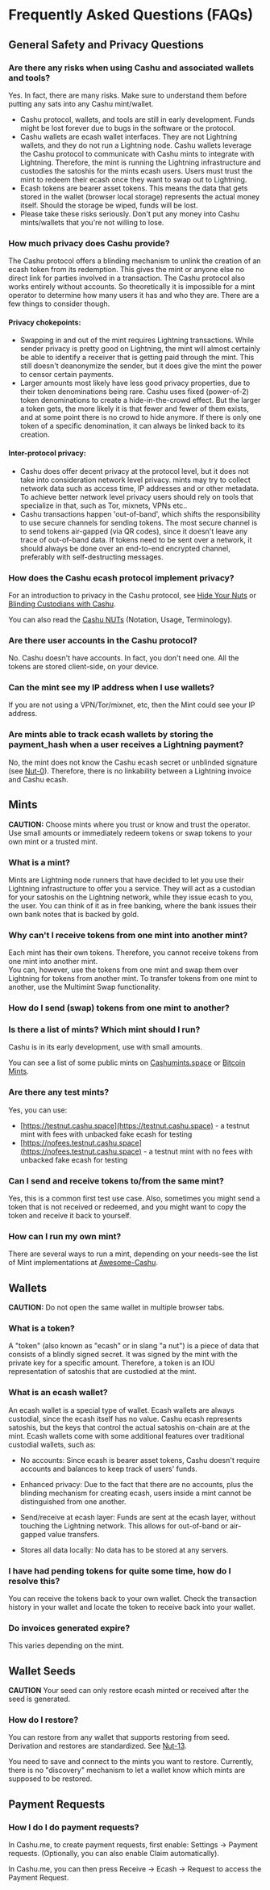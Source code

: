 
# Frequently Asked Questions (FAQs)

## General Safety and Privacy Questions

### Are there any risks when using Cashu and associated wallets and tools?

Yes. In fact, there are many risks. Make sure to understand them before putting any sats into any Cashu mint/wallet.
* Cashu protocol, wallets, and tools are still in early development. Funds might be lost forever due to bugs in the software or the protocol.
* Cashu wallets are ecash wallet interfaces. They are not Lightning wallets, and they do not run a Lightning node. Cashu wallets leverage the Cashu protocol to communicate with Cashu mints to integrate with Lightning. Therefore, the mint is running the Lightning infrastructure and custodies the satoshis for the mints ecash users. Users must trust the mint to redeem their ecash once they want to swap out to Lightning.
* Ecash tokens are bearer asset tokens. This means the data that gets stored in the wallet (browser local storage) represents the actual money itself. Should the storage be wiped, funds will be lost.
* Please take these risks seriously. Don't put any money into Cashu mints/wallets that you're not willing to lose.

### How much privacy does Cashu provide?
The Cashu protocol offers a blinding mechanism to unlink the creation of an ecash token from its redemption. This gives the mint or anyone else no direct link for parties involved in a transaction. The Cashu protocol also works entirely without accounts. So theoretically it is impossible for a mint operator to determine how many users it has and who they are.
There are a few things to consider though.
#### Privacy chokepoints:
* Swapping in and out of the mint requires Lightning transactions. While sender privacy is pretty good on Lightning, the mint will almost certainly be able to identify a receiver that is getting paid through the mint. This still doesn't deanonymize the sender, but it does give the mint the power to censor certain payments.
* Larger amounts most likely have less good privacy properties, due to their token denominations being rare. Cashu uses fixed (power-of-2) token denominations to create a hide-in-the-crowd effect. But the larger a token gets, the more likely it is that fewer and fewer of them exists, and at some point there is no crowd to hide anymore. If there is only one token of a specific denomination, it can always be linked back to its creation.

#### Inter-protocol privacy:
* Cashu does offer decent privacy at the protocol level, but it does not take into consideration network level privacy. mints may try to collect network data such as access time, IP addresses and or other metadata. To achieve better network level privacy users should rely on tools that specialize in that, such as Tor, mixnets, VPNs etc..
* Cashu transactions happen 'out-of-band', which shifts the responsibility to use secure channels for sending tokens. The most secure channel is to send tokens air-gapped (via QR codes), since it doesn't leave any trace of out-of-band data. If tokens need to be sent over a network, it should always be done over an end-to-end encrypted channel, preferably with self-destructing messages.

### How does the Cashu ecash protocol implement privacy?

 For an introduction to privacy in the Cashu protocol, see [Hide Your Nuts](http://lconf.gandlaf.com) or [Blinding Custodians with Cashu](https://www.youtube.com/watch?v=UNjVc-WYdgE&t=105s).  
 
 You can also read the [Cashu NUTs](https://github.com/cashubtc/nuts) (Notation, Usage, Terminology).

### Are there user accounts in the Cashu protocol?

No. Cashu doesn't have accounts. In fact, you don't need one. All the tokens are stored client-side, on your device.

### Can the mint see my IP address when I use wallets?

 If you are not using a VPN/Tor/mixnet, etc, then the Mint could see your IP address.

### Are mints able to track ecash wallets by storing the payment_hash when a user receives a Lightning payment?

 No, the mint does not know the Cashu ecash secret or unblinded signature (see [Nut-0](https://github.com/cashubtc/nuts/blob/main/00.md)). Therefore, there is no linkability between a Lightning invoice and Cashu ecash.  


## Mints

**CAUTION:** Choose mints where you trust or know and trust the operator.  Use small amounts or immediately redeem tokens or swap tokens to your own mint or a trusted mint.

### What is a mint?

Mints are Lightning node runners that have decided to let you use their Lightning infrastructure to offer you a service. They will act as a custodian for your satoshis on the Lightning network, while they issue ecash to you, the user. You can think of it as in free banking, where the bank issues their own bank notes that is backed by gold.


### Why can't I receive tokens from one mint into another mint?

Each mint has their own tokens. Therefore, you cannot receive tokens from one mint into another mint.  
You can, however, use the tokens from one mint and swap them over Lightning for tokens from another mint.
To transfer tokens from one mint to another, use the Multimint Swap functionality. 

### How do I send (swap) tokens from one mint to another?


### Is there a list of mints?  Which mint should I run?
Cashu is in its early development, use with small amounts. 

You can see a list of some public mints on [Cashumints.space](https://cashumints.space) or [Bitcoin Mints](https://bitcoinmints.com/).

### Are there any test mints?

Yes, you can use:
* [https://testnut.cashu.space](https://testnut.cashu.space) - a testnut mint with fees with unbacked fake ecash for testing  
* [https://nofees.testnut.cashu.space](https://nofees.testnut.cashu.space) - a testnut mint with no fees with unbacked fake ecash for testing  

### Can I send and receive tokens to/from the same mint?

Yes, this is a common first test use case.  Also, sometimes you might send a token that is not received or redeemed, and you might want to copy the token and receive it back to yourself.

### How can I run my own mint?

There are several ways to run a mint, depending on your needs-see the list of Mint implementations at [Awesome-Cashu](https://github.com/cashubtc/awesome-cashu).

## Wallets

**CAUTION:** Do not open the same wallet in multiple browser tabs.

### What is a token?
A "token" (also known as "ecash" or in slang "a nut") is a piece of data that consists of a blindly signed secret. It was signed by the mint with the private key for a specific amount. Therefore, a token is an IOU representation of satoshis that are custodied at the mint.

### What is an ecash wallet?
An ecash wallet is a special type of wallet. Ecash wallets are always custodial, since the ecash itself has no value. Cashu ecash represents satoshis, but the keys that control the actual satoshis on-chain are at the mint. 
Ecash wallets come with some additional features over traditional custodial wallets, such as:

* No accounts: Since ecash is bearer asset tokens, Cashu doesn't require accounts and balances to keep track of users' funds.

* Enhanced privacy: Due to the fact that there are no accounts, plus the blinding mechanism for creating ecash, users inside a mint cannot be distinguished from one another.

* Send/receive at ecash layer: Funds are sent at the ecash layer, without touching the Lightning network. This allows for out-of-band or air-gapped value transfers.

* Stores all data locally: No data has to be stored at any servers.


###  I have had pending tokens for quite some time, how do I resolve this?

 You can receive the tokens back to your own wallet. Check the transaction history in your wallet and locate the token to receive back into your wallet.

### Do invoices generated expire?

 This varies depending on the mint. 


## Wallet Seeds

**CAUTION** Your seed can only restore ecash minted or received after the seed is generated.

###  How do I restore?

You can restore from any wallet that supports restoring from seed. Derivation and restores are standardized.  See [Nut-13](https://github.com/cashubtc/nuts/blob/main/13.md). 

You need to save and connect to the mints you want to restore.  Currently, there is no "discovery" mechanism to let a wallet know which mints are supposed to be restored.


## Payment Requests
###  How I do I do payment requests?
In Cashu.me, to create payment requests, first enable: Settings -> Payment requests. (Optionally, you can also enable Claim automatically).

In Cashu.me, you can then press Receive -> Ecash -> Request to access the Payment Request.



